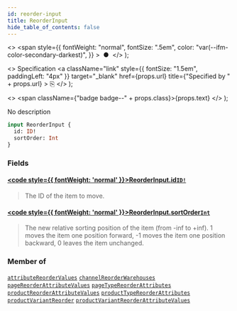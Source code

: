 ```yaml
---
id: reorder-input
title: ReorderInput
hide_table_of_contents: false
---
```


  <>
    <span
      style={{
        fontWeight: "normal",
        fontSize: ".5em",
        color: "var(--ifm-color-secondary-darkest)",
      }}
    >
      &nbsp;●&nbsp;
    </span>
  </>
);

  <>
    Specification
    <a
      className="link"
      style={{ fontSize: "1.5em", paddingLeft: "4px" }}
      target="\_blank"
      href={props.url}
      title={"Specified by " + props.url}
    >
      ⎘
    </a>
  </>
);

  <>
    <span className={"badge badge--" + props.class}>{props.text}</span>
  </>
);

No description

```graphql
input ReorderInput {
  id: ID!
  sortOrder: Int
}
```

### Fields

#### [<code style={{ fontWeight: 'normal' }}>ReorderInput.<b>id</b></code>](#)<Bullet />[`ID!`](../../../storefront/miscellaneous/scalars/id) <Badge class="secondary" text="non-null"/> <Badge class="secondary" text="scalar"/>

> The ID of the item to move.

#### [<code style={{ fontWeight: 'normal' }}>ReorderInput.<b>sortOrder</b></code>](#)<Bullet />[`Int`](../../../storefront/miscellaneous/scalars/int) <Badge class="secondary" text="scalar"/>

> The new relative sorting position of the item (from -inf to +inf). 1 moves the item one position forward, -1 moves the item one position backward, 0 leaves the item unchanged.

### Member of

[`attributeReorderValues`](../../../storefront/attributes/mutations/attribute-reorder-values) <Badge class="secondary" text="mutation"/><Bullet />[`channelReorderWarehouses`](../../../storefront/channels/mutations/channel-reorder-warehouses) <Badge class="secondary" text="mutation"/><Bullet />[`pageReorderAttributeValues`](../../../storefront/pages/mutations/page-reorder-attribute-values) <Badge class="secondary" text="mutation"/><Bullet />[`pageTypeReorderAttributes`](../../../storefront/pages/mutations/page-type-reorder-attributes) <Badge class="secondary" text="mutation"/><Bullet />[`productReorderAttributeValues`](../../../storefront/products/mutations/product-reorder-attribute-values) <Badge class="secondary" text="mutation"/><Bullet />[`productTypeReorderAttributes`](../../../storefront/products/mutations/product-type-reorder-attributes) <Badge class="secondary" text="mutation"/><Bullet />[`productVariantReorder`](../../../storefront/products/mutations/product-variant-reorder) <Badge class="secondary" text="mutation"/><Bullet />[`productVariantReorderAttributeValues`](../../../storefront/products/mutations/product-variant-reorder-attribute-values) <Badge class="secondary" text="mutation"/>
